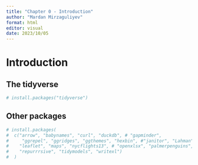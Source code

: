 ```yaml
---
title: "Chapter 0 - Introduction"
author: "Mardan Mirzaguliyev"
format: html
editor: visual
date: 2023/10/05
---
```


# Introduction

## The tidyverse

```r
# install.packages("tidyverse")
```

## Other packages

```r
# install.packages(
#  c("arrow", "babynames", "curl", "duckdb", # "gapminder", 
#     "ggrepel", "ggridges", "ggthemes", "hexbin", #"janitor", "Lahman", 
#    "leaflet", "maps", "nycflights13", # "openxlsx", "palmerpenguins", 
#    "repurrrsive", "tidymodels", "writexl")
#  )
```
